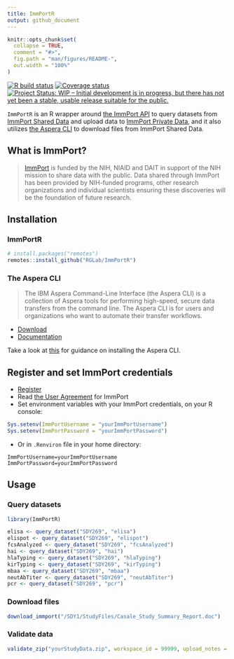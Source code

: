 ```yaml
---
title: ImmPortR
output: github_document
---
```


<!-- README.md is generated from README.Rmd. Please edit that file -->

```r
knitr::opts_chunk$set(
  collapse = TRUE,
  comment = "#>",
  fig.path = "man/figures/README-",
  out.width = "100%"
)
```


<!-- badges: start -->
[![R build status](https://github.com/RGLab/ImmPortR/workflows/R-CMD-check/badge.svg)](https://github.com/RGLab/ImmPortR/actions)
[![Coverage status](https://codecov.io/gh/RGLab/ImmPortR/branch/master/graph/badge.svg)](https://codecov.io/github/RGLab/ImmPortR?branch=master)
[![Project Status: WIP – Initial development is in progress, but there has not yet been a stable, usable release suitable for the public.](https://www.repostatus.org/badges/latest/wip.svg)](https://www.repostatus.org/#wip)
<!-- badges: end -->


`ImmPortR` is an R wrapper around [the ImmPort API](http://docs.immport.org/#API/DataQueryAPI/dataqueryapi/) to query datasets from [ImmPort Shared Data](https://www.immport.org/shared/home) and upload data to [ImmPort Private Data](https://immport.niaid.nih.gov/home), and it also utilizes [the Aspera CLI](https://www.ibm.com/support/fixcentral/swg/selectFixes?parent=ibm~Other%20software&product=ibm/Other%20software/IBM%20Aspera%20CLI&release=All&platform=All&function=all) to download files from ImmPort Shared Data.


## What is ImmPort?

> [ImmPort](http://immport.org) is funded by the NIH, NIAID and DAIT in support of the NIH mission to share data with the public. Data shared through ImmPort has been provided by NIH-funded programs, other research organizations and individual scientists ensuring these discoveries will be the foundation of future research.


## Installation

### ImmPortR

``` r
# install.packages("remotes")
remotes::install_github("RGLab/ImmPortR")
```

### The Aspera CLI

> The IBM Aspera Command-Line Interface (the Aspera CLI) is a collection of Aspera tools for performing high-speed, secure data transfers from the command line. The Aspera CLI is for users and organizations who want to automate their transfer workflows.

- [Download](https://www.ibm.com/support/fixcentral/swg/selectFixes?parent=ibm~Other%20software&product=ibm/Other%20software/IBM%20Aspera%20CLI&release=All&platform=All&function=all)
- [Documentation](https://www.ibm.com/support/knowledgecenter/SS4F2E_3.9/navigation/cli_welcome.html)

Take a look at [this](https://github.com/RGLab/ImmPortR/blob/master/.github/workflows/R-CMD-check.yaml#L34-L52) for guidance on installing the Aspera CLI.


## Register and set ImmPort credentials

* [Register](https://immport-user-admin.niaid.nih.gov:8443/registrationuser/registration)
* Read [the User Agreement](http://www.immport.org/agreement) for ImmPort
* Set environment variables with your ImmPort credentials, on your R console:

``` r
Sys.setenv(ImmPortUsername = "yourImmPortUsername")
Sys.setenv(ImmPortPassword = "yourImmPortPassword")
```

* Or in `.Renviron` file in your home directory:

``` 
ImmPortUsername=yourImmPortUsername
ImmPortPassword=yourImmPortPassword
```


## Usage

### Query datasets

``` r
library(ImmPortR)

elisa <- query_dataset("SDY269", "elisa")
elispot <- query_dataset("SDY269", "elispot")
fcsAnalyzed <- query_dataset("SDY269", "fcsAnalyzed")
hai <- query_dataset("SDY269", "hai")
hlaTyping <- query_dataset("SDY269", "hlaTyping")
kirTyping <- query_dataset("SDY269", "kirTyping")
mbaa <- query_dataset("SDY269", "mbaa")
neutAbTiter <- query_dataset("SDY269", "neutAbTiter")
pcr <- query_dataset("SDY269", "pcr")
```

### Download files

``` r
download_immport("/SDY1/StudyFiles/Casale_Study_Summary_Report.doc")
```

### Validate data

``` r
validate_zip("yourStudyData.zip", workspace_id = 99999, upload_notes = "for SDY9999")
```
